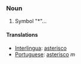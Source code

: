 ===Noun===
# Symbol "*"...
====Translations====
*[[Interlingua]]: [[asterisco]]
*[[Portuguese]]: [[asterisco]] ''m''